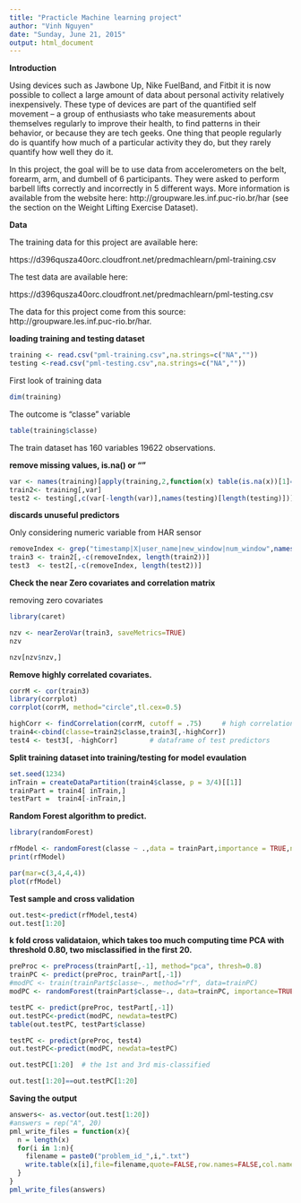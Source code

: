 ```yaml
---
title: "Practicle Machine learning project"
author: "Vinh Nguyen"
date: "Sunday, June 21, 2015"
output: html_document
---
```

**Introduction**

Using devices such as Jawbone Up, Nike FuelBand, and Fitbit it is now possible to collect a large amount of data about personal activity relatively inexpensively. These type of devices are part of the quantified self movement – a group of enthusiasts who take measurements about themselves regularly to improve their health, to find patterns in their behavior, or because they are tech geeks. One thing that people regularly do is quantify how much of a particular activity they do, but they rarely quantify how well they do it.

In this project, the goal will be to use data from accelerometers on the belt, forearm, arm, and dumbell of 6 participants. They were asked to perform barbell lifts correctly and incorrectly in 5 different ways. More information is available from the website here: http://groupware.les.inf.puc-rio.br/har (see the section on the Weight Lifting Exercise Dataset).

**Data**

The training data for this project are available here:

https://d396qusza40orc.cloudfront.net/predmachlearn/pml-training.csv

The test data are available here:

https://d396qusza40orc.cloudfront.net/predmachlearn/pml-testing.csv

The data for this project come from this source: http://groupware.les.inf.puc-rio.br/har.

**loading training and testing dataset**

```r
training <- read.csv("pml-training.csv",na.strings=c("NA",""))
testing <-read.csv("pml-testing.csv",na.strings=c("NA",""))
```
First look of training data
```r
dim(training)
```
The outcome is “classe” variable
```r
table(training$classe)
```
The train dataset has 160 variables 19622 observations.

**remove missing values, is.na() or “”**

```r
var <- names(training)[apply(training,2,function(x) table(is.na(x))[1]==19622)]   
train2<- training[,var]
test2 <- testing[,c(var[-length(var)],names(testing)[length(testing)])] # test dataset no classe variable
```
**discards unuseful predictors**

Only considering numeric variable from HAR sensor
```r
removeIndex <- grep("timestamp|X|user_name|new_window|num_window",names(train2))
train3 <- train2[,-c(removeIndex, length(train2))]
test3  <- test2[,-c(removeIndex, length(test2))]

```
**Check the near Zero covariates and correlation matrix**

removing zero covariates

```r
library(caret)
```
```r
nzv <- nearZeroVar(train3, saveMetrics=TRUE)
nzv
```
```r
nzv[nzv$nzv,]
```
**Remove highly correlated covariates.**
```r
corrM <- cor(train3)
library(corrplot)
corrplot(corrM, method="circle",tl.cex=0.5)
```
```r
highCorr <- findCorrelation(corrM, cutoff = .75)     # high correlation
train4<-cbind(classe=train2$classe,train3[,-highCorr])    
test4 <- test3[, -highCorr]        # dataframe of test predictors
```
**Split training dataset into training/testing for model evaulation**

```r
set.seed(1234)
inTrain = createDataPartition(train4$classe, p = 3/4)[[1]]
trainPart = train4[ inTrain,]
testPart =  train4[-inTrain,]
```
**Random Forest algorithm to predict.**

```r
library(randomForest)
```
```r
rfModel <- randomForest(classe ~ .,data = trainPart,importance = TRUE,ntrees = 500)
print(rfModel)
```
```r
par(mar=c(3,4,4,4))                               
plot(rfModel)  
```
**Test sample and cross validation**


```r
out.test<-predict(rfModel,test4) 
out.test[1:20]
```

**k fold cross validataion, which takes too much computing time PCA with threshold 0.80, two misclassified in the first 20.**

```r
preProc <- preProcess(trainPart[,-1], method="pca", thresh=0.8)
trainPC <- predict(preProc, trainPart[,-1])
#modPC <- train(trainPart$classe~., method="rf", data=trainPC)
modPC <- randomForest(trainPart$classe~., data=trainPC, importance=TRUE, ntree=10)

testPC <- predict(preProc, testPart[,-1])
out.testPC<-predict(modPC, newdata=testPC)
table(out.testPC, testPart$classe)
```

```r
testPC <- predict(preProc, test4)
out.testPC<-predict(modPC, newdata=testPC)

out.testPC[1:20]  # the 1st and 3rd mis-classified
```
```r
out.test[1:20]==out.testPC[1:20]
```
**Saving the output**

```r
answers<- as.vector(out.test[1:20])
#answers = rep("A", 20)
pml_write_files = function(x){
  n = length(x)
  for(i in 1:n){
    filename = paste0("problem_id_",i,".txt")
    write.table(x[i],file=filename,quote=FALSE,row.names=FALSE,col.names=FALSE)
  }
}
pml_write_files(answers)
```



